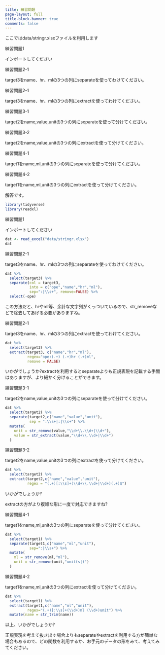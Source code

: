 ```yaml
---
title: 練習問題
page-layout: full
title-block-banner: true
comments: false
---
```


ここではdata/stringr.xlsxファイルを利用します

練習問題1 

インポートしてください

練習問題2-1 

target3をname、hr、mlの3つの列にseparateを使ってわけてください。

練習問題2-1 

target3をname、hr、mlの3つの列にextractを使ってわけてください。

練習問題3-1 

target2をname,value,unitの3つの列にseparateを使って分けてください。

練習問題3-2 

target2をname,value,unitの3つの列にextractを使って分けてください。

練習問題4-1 

target1をname,ml,unitの3つの列にseparateを使って分けてください。

練習問題4-2 

target1をname,ml,unitの3つの列にextractを使って分けてください。

解答です。


```r
library(tidyverse)
library(readxl)
```

練習問題1 

インポートしてください

```r
dat <- read_excel("data/stringr.xlsx")
dat
```

練習問題2-1 

target3をname、hr、mlの3つの列にseparateを使ってわけてください。

```r
dat %>% 
  select(target3) %>% 
  separate(col = target3,
           into = c("ope","name","hr","ml"), 
           sep=":|\\s+", remove=FALSE) %>% 
  select(-ope)
```

この方法だと、hrやml等、余計な文字列がくっついているので、str_removeなどで除去してあげる必要がありますね。

練習問題2-1 

target3をname、hr、mlの3つの列にextractを使ってわけてください。

```r
dat %>% 
  select(target3) %>% 
  extract(target3, c("name","hr","ml"),
          regex="ope:(.+) (.+)hr (.+)ml",
          remove = FALSE)
```

いかがでしょうか?extractを利用するとseparateよりも正規表現を記載する手間はありますが、より細かく分けることができます。

練習問題3-1 

target2をname,value,unitの3つの列にseparateを使って分けてください。

```r
dat %>% 
  select(target2) %>% 
  separate(target2,c("name","value","unit"),
           sep = ":\\s+|:|\\s+") %>% 
  mutate(
    unit = str_remove(value,"\\d+\\.\\d+|\\d+"),
    value = str_extract(value,"\\d+\\.\\d+|\\d+")
  )
```

練習問題3-2 

target2をname,value,unitの3つの列にextractを使って分けてください。

```r
dat %>% 
  select(target2) %>% 
  extract(target2,c("name","value","unit"),
          regex = "(.+)[:\\s]+(\\d+\\.\\d+|\\d+)(.+)$")
```

いかがでしょうか?

extractの方がより複雑な形に一度で対応できますね?

練習問題4-1 

target1をname,ml,unitの3つの列にseparateを使って分けてください。

```r
dat %>% 
  select(target1) %>% 
  separate(target1,c("name","ml","unit"),
           sep=":|\\s+") %>% 
  mutate(
    ml = str_remove(ml,"ml"),
    unit = str_remove(unit,"unit(s|)")
  )
```

練習問題4-2 

target1をname,ml,unitの3つの列にextractを使って分けてください。

```r
dat %>% 
  select(target1) %>% 
  extract(target1,c("name","ml","unit"),
          regex="(.+)[:\\s]+(\\d+)ml (\\d+)unit") %>% 
  mutate(name = str_trim(name))
```

以上、いかがでしょうか?

正規表現を考えて抜き出す場合よりもseparateやextractを利用する方が簡単な場合もあるので、どの関数を利用するか、お手元のデータの形をみて、考えてみてください。

